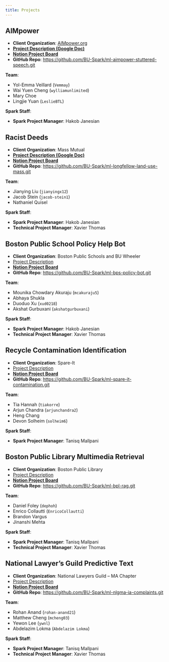 ```yaml
---
title: Projects
---
```


## AIMpower

* __Client Organization__: [AIMpower.org]()
* [__Project Description (Google Doc)__](https://docs.google.com/document/d/1d63VZWPitAm4_WIguGdc6LGHw5l10gH5jTZW6tpVLwo/edit)
* [__Notion Project Board__](https://github.com/BU-Spark/ml-aimpower-stuttered-speech.git)
* __GitHub Repo__: [https://github.com/BU-Spark/ml-aimpower-stuttered-speech.git](https://github.com/BU-Spark/ml-aimpower-stuttered-speech.git)

__Team__:


* Yol-Emma Veillard (`Vemmay`)
* Wai Yuen Cheng (`wylliamunlimited`)
* Mary Choe
* Lingjie Yuan (`LeslieBTL`)

__Spark Staff__:

* __Spark Project Manager__: Hakob Janesian

## Racist Deeds

* __Client Organization__: Mass Mutual
* [__Project Description (Google Doc)__](https://docs.google.com/document/d/1Yl1VJY1JFjhUnHfN06OlHRd8PQodni2nBFJhKxlbESk/edit)
* [__Notion Project Board__](https://www.notion.so/FA24_DS549_MassMutual-Racist-Deeds-10a4cc2b88f180a18b34f539852cbe97?pvs=4)
* __GitHub Repo__: [https://github.com/BU-Spark/ml-longfellow-land-use-mass.git](https://github.com/BU-Spark/ml-longfellow-land-use-mass.git)

__Team__:

* Jianying Liu (`jianyingx12`)
* Jacob Stein (`jacob-stein1`)
* Nathaniel Quisel

__Spark Staff__:

* __Spark Project Manager__: Hakob Janesian
* __Technical Project Manager__: Xavier Thomas


## Boston Public School Policy Help Bot

* __Client Organization__: Boston Public Schools and BU Wheeler
* [Project Description](https://docs.google.com/document/d/1oY14BYnr2PYGEcsOHd7rguhbIPN28rAo8W9PHcWeJTs/edit)
* [__Notion Project Board__](https://www.notion.so/FA24_DS549_BU-Hariri-Wheelock-BPS-Policy-Help-Bot-10a4cc2b88f1808d8fe0fb55f06f361a?pvs=4)
* __GitHub Repo__: [https://github.com/BU-Spark/ml-bps-policy-bot.git](https://github.com/BU-Spark/ml-bps-policy-bot.git)

__Team__:

* Mounika Chowdary Akuraju (`mcakuraju5`)
* Abhaya Shukla
* Duoduo Xu (`xud0218`)
* Akshat Gurbuxani (`akshatgurbuxani`)

__Spark Staff__:

* __Spark Project Manager__: Hakob Janesian
* __Technical Project Manager__: Xavier Thomas


## Recycle Contamination Identification

* __Client Organization__: Spare-It
* [Project Description](https://docs.google.com/document/d/1s5nzGVPDrqu2QQExbb1e16dz1a2jFZXWsj8GpZNQqEI/edit)
* [__Notion Project Board__](https://www.notion.so/FA24_DS549_Spare-It-Contaminated-Identification-10a4cc2b88f180219c28fc79325e9a54?pvs=4)
* __GitHub Repo__: [https://github.com/BU-Spark/ml-spare-it-contamination.git](https://github.com/BU-Spark/ml-spare-it-contamination.git)

__Team__:

* Tia Hannah (`tiakorre`)
* Arjun Chandra (`arjunchandra2`)
* Heng Chang
* Devon Solheim (`solheim6`)

__Spark Staff__:

* __Spark Project Manager__: Tanisq Mallpani


## Boston Public Library Multimedia Retrieval

* __Client Organization__: Boston Public Library
* [Project Description](https://docs.google.com/document/d/1gquDZIPq_C0p8MRelYgEDdcPnS_mJNdQbyXyxk21HtY/edit)
* [__Notion Project Board__](https://www.notion.so/FA24_DS549_Boston-Public-Library-Retrieval-Augmented-Generation-10a4cc2b88f180a88f5bc29598b4e546?pvs=4)
* __GitHub Repo__: [https://github.com/BU-Spark/ml-bpl-rag.git](https://github.com/BU-Spark/ml-bpl-rag.git)

__Team__:

* Daniel Foley (`dephoh`)
* Enrico Collautti (`EnricoCollautti`)
* Brandon	Vargus
* Jinanshi Mehta

__Spark Staff__:

* __Spark Project Manager__: Tanisq Mallpani
* __Technical Project Manager__: Xavier Thomas


## National Lawyer's Guild Predictive Text

* __Client Organization__: National Lawyers Guild -- MA Chapter
* [Project Description](https://docs.google.com/document/d/1FgZbaRI46Bp3i6ZLee0ZTmdKud4UV8LjB61GaXOmvgE/edit)
* [__Notion Project Board__](https://www.notion.so/FA24_DS549_National-Lawyers-Guild-MA-Predictive-Text-10a4cc2b88f1801c8280e175936cefbe?pvs=4)
* __GitHub Repo__: [https://github.com/BU-Spark/ml-nlgma-ia-complaints.git](https://github.com/BU-Spark/ml-nlgma-ia-complaints.git)

__Team__:

* Rohan Anand (`rohan-anand21`)
* Matthew Cheng (`mcheng03`)
* Yewon Lee (`ywnl`)
* Abdelazim Lokma (`Abdelazim Lokma`)

__Spark Staff__:

* __Spark Project Manager__: Tanisq Mallpani
* __Technical Project Manager__: Xavier Thomas

